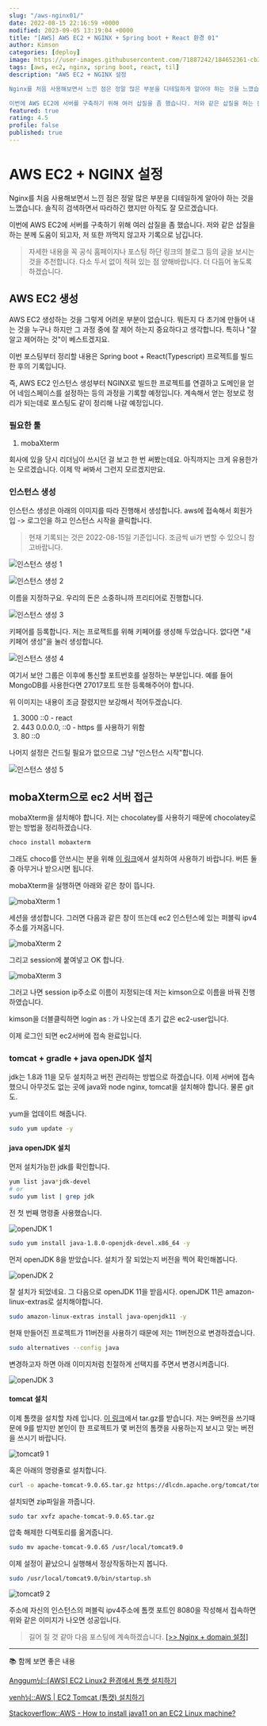 ```yaml
---
slug: "/aws-nginx01/"
date: 2022-08-15 22:16:59 +0000
modified: 2023-09-05 13:19:04 +0000
title: "[AWS] AWS EC2 + NGINX + Spring boot + React 환경 01"
author: Kimson
categories: [deploy]
image: https://user-images.githubusercontent.com/71887242/184652361-cb358ded-4026-4667-9a53-8c883cffae28.png
tags: [aws, ec2, nginx, spring boot, react, til]
description: "AWS EC2 + NGINX 설정

Nginx를 처음 사용해보면서 느낀 점은 정말 많은 부분을 디테일하게 알아야 하는 것을 느꼈습니다. 솔직히 검색하면서 따라하긴 했지만 아직도 잘 모르겠습니다.

이번에 AWS EC2에 서버를 구축하기 위해 여러 삽질을 좀 했습니다. 저와 같은 삽질을 하는 분께 도움이 되고자, 저 또한 까먹지 않고자 기록으로 남깁니다."
featured: true
rating: 4.5
profile: false
published: true
---
```


# AWS EC2 + NGINX 설정

Nginx를 처음 사용해보면서 느낀 점은 정말 많은 부분을 디테일하게 알아야 하는 것을 느꼈습니다. 솔직히 검색하면서 따라하긴 했지만 아직도 잘 모르겠습니다.

이번에 AWS EC2에 서버를 구축하기 위해 여러 삽질을 좀 했습니다. 저와 같은 삽질을 하는 분께 도움이 되고자, 저 또한 까먹지 않고자 기록으로 남깁니다.

> 자세한 내용을 꼭 공식 홈페이지나 포스팅 하단 링크의 블로그 등의 글을 보시는 것을 추천합니다. 다소 두서 없이 적혀 있는 점 양해바랍니다. 더 다듬어 놓도록 하겠습니다.

## AWS EC2 생성

AWS EC2 생성하는 것을 그렇게 어려운 부분이 없습니다. 뭐든지 다 초기에 만들어 내는 것을 누구나 하지만 그 과정 중에 잘 제어 하는지 중요하다고 생각합니다. 특히나 "잘 알고 제어하는 것"이 베스트겠지요.

이번 포스팅부터 정리할 내용은 Spring boot + React(Typescript) 프로젝트를 빌드한 후의 기록입니다.

즉, AWS EC2 인스턴스 생성부터 NGINX로 빌드한 프로젝트를 연결하고 도메인을 얻어 네임스페이스를 설정하는 등의 과정을 기록할 예정입니다. 계속해서 얻는 정보로 정리가 되는데로 포스팅도 같이 정리해 나갈 예정입니다.

### 필요한 툴

1. mobaXterm

회사에 있을 당시 리더님이 쓰시던 걸 보고 한 번 써봤는데요. 아직까지는 크게 유용한가는 모르겠습니다. 이제 막 써봐서 그런지 모르겠지만요.

### 인스턴스 생성

인스턴스 생성은 아래의 이미지를 따라 진행해서 생성합니다. aws에 접속해서 회원가입 -> 로그인을 하고 인스턴스 시작을 클릭합니다.

> 현재 기록되는 것은 2022-08-15일 기준입니다. 조금씩 ui가 변할 수 있으니 참고바랍니다.

![인스턴스 생성 1](https://user-images.githubusercontent.com/71887242/184479062-71b54618-cebd-48c8-a0d6-dcd6e738a3fd.png)

![인스턴스 생성 2](https://user-images.githubusercontent.com/71887242/184479112-f6f20d2d-811b-4a46-8bed-e6862555d02a.png)

이름을 지정하구요. 우리의 돈은 소중하니까 프리티어로 진행합니다.

![인스턴스 생성 3](https://user-images.githubusercontent.com/71887242/184479120-1ec0d686-53ba-4292-a37c-f6a3f1b3be06.png)

키페어를 등록합니다. 저는 프로젝트를 위해 키페어를 생성해 두었습니다. 없다면 "새 키페어 생성"을 눌러 생성합니다.

![인스턴스 생성 4](https://user-images.githubusercontent.com/71887242/184644947-2e17b1fc-fda6-465d-b91e-d893b1c17536.png)

여기서 보안 그룹은 이후에 통신할 포트번호를 설정하는 부분입니다. 예를 들어 MongoDB를 사용한다면 27017포트 또한 등록해주어야 합니다.

위 이미지는 내용이 조금 잘렸지만 보강해서 적어두겠습니다.

1. 3000 ::0 - react
2. 443 0.0.0.0, ::0 - https 를 사용하기 위함
3. 80 ::0

나머지 설정은 건드릴 필요가 없으므로 그냥 "인스턴스 시작"합니다.

![인스턴스 생성 5](https://user-images.githubusercontent.com/71887242/184479345-6f516340-ff23-49f6-aa4e-5bb026807d67.png)

## mobaXterm으로 ec2 서버 접근

mobaXterm을 설치해야 합니다. 저는 chocolatey를 사용하기 때문에 chocolatey로 받는 방법을 정리하겠습니다.

```bash
choco install mobaxterm
```

그래도 choco를 안쓰시는 분을 위해 [이 링크](https://mobaxterm.mobatek.net/download-home-edition.html)에서 설치하여 사용하기 바랍니다. 버튼 둘 중 아무거나 받으시면 됩니다.

mobaXterm을 실행하면 아래와 같은 창이 뜹니다.

![mobaXterm 1](https://user-images.githubusercontent.com/71887242/184646569-6ad92552-cda4-4a69-b288-b1a5425069f0.png)

세션을 생성합니다. 그러면 다음과 같은 창이 뜨는데 ec2 인스턴스에 있는 퍼블릭 ipv4 주소를 가져옵니다.

![mobaXterm 2](https://user-images.githubusercontent.com/71887242/184647045-728e2d0d-6627-449e-87ed-0b5df987b32e.png)

그리고 session에 붙여넣고 OK 합니다.

![mobaXterm 3](https://user-images.githubusercontent.com/71887242/184646787-d448427d-b937-4b94-9e03-66f52b1b320e.png)

그러고 나면 session ip주소로 이름이 지정되는데 저는 kimson으로 이름을 바꿔 진행하였습니다.

kimson을 더블클릭하면 login as : 가 나오는데 초기 값은 ec2-user입니다.

이제 로그인 되면 ec2서버에 접속 완료입니다.

### tomcat + gradle + java openJDK 설치

jdk는 1.8과 11을 모두 설치하고 버전 관리하는 방법으로 하겠습니다. 이제 서버에 접속했으니 아무것도 없는 곳에 java와 node nginx, tomcat을 설치해야 합니다. 물론 git도.

yum을 업데이트 해줍니다.

```bash
sudo yum update -y
```

#### java openJDK 설치

먼저 설치가능한 jdk를 확인합니다.

```bash
yum list java*jdk-devel
# or
sudo yum list | grep jdk
```

전 첫 번째 명령줄 사용했습니다.

![openJDK 1](https://user-images.githubusercontent.com/71887242/184648454-7ea874c3-3d39-4ba3-8fb7-ddd3ace3dc63.png)

```bash
sudo yum install java-1.8.0-openjdk-devel.x86_64 -y
```

먼저 openJDK 8을 받았습니다. 설치가 잘 되었는지 버전을 찍어 확인해봅니다.

![openJDK 2](https://user-images.githubusercontent.com/71887242/184649180-fb7858fb-8355-4151-903d-9bb4816d4f22.png)

잘 설치가 되었네요. 그 다음으로 openJDK 11을 받읍시다. openJDK 11은 amazon-linux-extras로 설치해야합니다.

```bash
sudo amazon-linux-extras install java-openjdk11 -y
```

현재 만들어진 프로젝트가 11버전을 사용하기 때문에 저는 11버전으로 변경하겠습니다.

```bash
sudo alternatives --config java
```

변경하고자 하면 아래 이미지처럼 친절하게 선택지를 주면서 변경시켜줍니다.

![openJDK 3](https://user-images.githubusercontent.com/71887242/184649729-d12d0310-5988-4b5a-a6e2-791698df9c46.png)

#### tomcat 설치

이제 톰캣을 설치할 차례 입니다. [이 링크](https://tomcat.apache.org/download-90.cgi)에서 tar.gz를 받습니다. 저는 9버전을 쓰기때문에 9를 받지만 본인이 한 프로젝트가 몇 버전의 톰캣을 사용하는지 보시고 맞는 버전을 쓰시기 바랍니다.

![tomcat9 1](https://user-images.githubusercontent.com/71887242/184650146-92030f8c-c540-4673-8200-8b5128af8e3e.png)

혹은 아래의 명령줄로 설치합니다.

```bash
curl -o apache-tomcat-9.0.65.tar.gz https://dlcdn.apache.org/tomcat/tomcat-9/v9.0.65/bin/apache-tomcat-9.0.65.tar.gz
```

설치되면 zip파일을 까줍니다.

```bash
sudo tar xvfz apache-tomcat-9.0.65.tar.gz
```

압축 해제한 디렉토리를 옮겨줍니다.

```bash
sudo mv apache-tomcat-9.0.65 /usr/local/tomcat9.0
```

이제 설정이 끝났으니 실행해서 정상작동하는지 봅니다.

```bash
sudo /usr/local/tomcat9.0/bin/startup.sh
```

![tomcat9 2](https://user-images.githubusercontent.com/71887242/184652361-cb358ded-4026-4667-9a53-8c883cffae28.png)

주소에 자신의 인스턴스의 퍼블릭 ipv4주소에 톰캣 포트인 8080을 작성해서 접속하면 위와 같은 이미지가 나오면 성공입니다.

> 길어 질 것 같아 다음 포스팅에 계속하겠습니다. [\[>> Nginx + domain 설정\]](https://kkn1125.github.io/aws-nginx02)

---

📚 함께 보면 좋은 내용

[Anggum님::[AWS] EC2 Linux2 환경에서 톰캣 설치하기](https://velog.io/@bonjaski0989/AWS-EC2-Linux-%ED%99%98%EA%B2%BD%EC%97%90%EC%84%9C-%ED%86%B0%EC%BA%A3-%EC%84%A4%EC%B9%98%ED%95%98%EA%B8%B0)

[venh님::AWS | EC2 Tomcat (톰캣) 설치하기](https://kitty-geno.tistory.com/26)

[Stackoverflow::AWS - How to install java11 on an EC2 Linux machine?](https://stackoverflow.com/questions/59430965/aws-how-to-install-java11-on-an-ec2-linux-machine)
